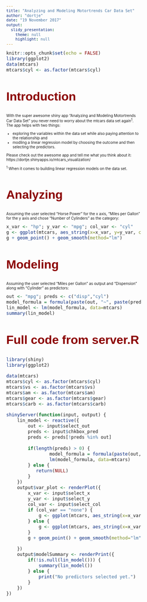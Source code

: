 ```yaml
---
title: "Analyzing and Modeling Motortrends Car Data Set"
author: "dortje"
date: "19 November 2017"
output:
  slidy_presentation:
    theme: null
    highlight: null
---
```

<style type="text/css">

body{ /* Normal  */
    font-size: 10px;
  }
h1.title {
  font-size: 38px;
  font-family: Helvetica;
  color: DarkRed;
}
h1 { /* Header 1 */
  font-size: 38px;
  font-family: Helvetica;
  color: DarkRed;
}
h2 { /* Header 2 */
    font-size: 32px;
    font-family: Helvetica;
    color: DarkRed;
}
h3 { /* Header 3 */
  font-size: 22px;
  font-family: "Times New Roman", Times, serif;
  color: DarkRed;
}
code.r{ /* Code block */
    font-size: 12px;
}
pre { /* Code block - determines code spacing between lines */
    font-size: 12px;
}
</style>
```r
knitr::opts_chunk$set(echo = FALSE)
library(ggplot2)
data(mtcars)
mtcars$cyl <- as.factor(mtcars$cyl)
```
## Introduction
With the super awesome shiny app "Analyzing and Modeling Motortrends Car Data Set" you never need to worry about the mtcars data set again^1^. The app helps with two things:

- exploring the variables within the data set while also paying attention to the relationship and
- modling a linear regression model by choosing the outcome and then selecting the predictors.

Please check out the awesome app and tell me what you think about it:
https://dortje.shinyapps.io/mtcars_visualization/

^1^ When it comes to building linear regression models on the data set.

## Analyzing
Assuming the user selected "Horse Power" for the x axis, "Miles per Gallon" for the y axis and chose "Number of Cylinders" as the category:
```r
x_var <- "hp"; y_var <- "mpg"; col_var <- "cyl"
g <- ggplot(mtcars, aes_string(x=x_var, y=y_var, color=col_var))
g + geom_point() + geom_smooth(method="lm")
```

## Modeling
Assuming the user selected "Miles per Gallon" as output and "Dispension" along with "Cylinder" as predictors:
```r
out <- "mpg"; preds <- c("disp","cyl")
model_formula = formula(paste(out, "~", paste(preds, collapse="+")))
lin_model <- lm(model_formula, data=mtcars)
summary(lin_model)
```

## Full code from server.R
```r
library(shiny)
library(ggplot2)

data(mtcars)
mtcars$cyl <- as.factor(mtcars$cyl)
mtcars$vs <- as.factor(mtcars$vs)
mtcars$am <- as.factor(mtcars$am)
mtcars$gear <- as.factor(mtcars$gear)
mtcars$carb <- as.factor(mtcars$carb)

shinyServer(function(input, output) {
    lin_model <- reactive({
        out <- input$select_out
        preds <- input$chkbox_pred
        preds <- preds[!preds %in% out]
        
        if(length(preds) > 0) {
                model_formula = formula(paste(out, "~", paste(preds, collapse="+")))
                lm(model_formula, data=mtcars)
        } else {
           return(NULL) 
        }
    })
    output$var_plot <- renderPlot({
        x_var <- input$select_x
        y_var <- input$select_y
        col_var <- input$select_col
        if (col_var == "none") {
            g <- ggplot(mtcars, aes_string(x=x_var, y=y_var))
        } else {
            g <- ggplot(mtcars, aes_string(x=x_var, y=y_var, color=col_var))
        }
        g + geom_point() + geom_smooth(method="lm")

    })
    output$modelSummary <- renderPrint({
        if(!is.null(lin_model())) {
            summary(lin_model())
        } else {
            print("No predictors selected yet.")
        }
    })
})
```